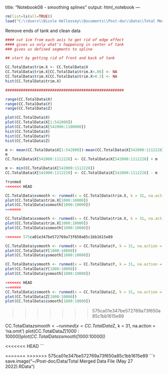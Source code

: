 title: "Notebook08 - smoothing splines"
output: html_notebook
---

```r
rm(list=ls(all=TRUE))
load("C:\\Users\\Nicole Hellessey\\Documents\\Post-doc\\Data\\Total Merged Data File (April 26 2021).Rdata")
```

Remove ends of tank and clean data

```r
#### cut 1cm from each axis to get rid of edge effect
#### gives us only what's happening in center of tank 
### gives us defined segments to spline

## start by getting rid of front and back of tank 

CC.TotalData$trim.X <- CC.TotalData$X
CC.TotalData$trim.X[CC.TotalData$trim.X<.06] <- NA
CC.TotalData$trim.X[CC.TotalData$trim.X>0.3] <- NA
hist(CC.TotalData$trim.X)

#####################################################

range(CC.TotalData$X)
range(CC.TotalData$Y)
range(CC.TotalData$Z)

plot(CC.TotalData$X)
plot(CC.TotalData$X[1:542000])
plot(CC.TotalData$X[542000:1100000])
hist(CC.TotalData$X)
hist(CC.TotalData$Y)
hist(CC.TotalData$Z)

m <- mean(CC.TotalData$X[1:542000])-mean(CC.TotalData$X[542000:1112228])  ## correcting for video camera shift
m
CC.TotalData$X[542000:1112228] <- CC.TotalData$X[542000:1112228] + m

m <- min(CC.TotalData$X[542000:1112228])
CC.TotalData$X[542000:1112228] <- CC.TotalData$X[542000:1112228] - m


```

```r
?runmed
<<<<<<< HEAD

CC.TotalData$xsmooth <- runmed(x = CC.TotalData$trim.X, k = 31, na.action = 'na.omit')  ## optimum number for smoothing (try 31 to 101)
plot(CC.TotalData$trim.X[1000:10000])
plot(CC.TotalData$xsmooth[1000:10000])
=======

CC.TotalData$xsmooth <- runmed(x = CC.TotalData$trim.X, k = 31, na.action = 'na.omit')  ## optimum number for smoothing (try 31 to 101)
plot(CC.TotalData$trim.X[1000:10000])
plot(CC.TotalData$xsmooth[1000:10000])

>>>>>>> 575ca01e347be572769a73f650a85c1bb1615e89

CC.TotalData$ysmooth <- runmed(x = CC.TotalData$Y, k = 31, na.action = 'na.omit')
plot(CC.TotalData$Y[1000:10000])
plot(CC.TotalData$ysmooth[1000:10000])

CC.TotalData$ysmooth <- runmed(x = CC.TotalData$Y, k = 31, na.action = 'na.omit')
plot(CC.TotalData$Y[1000:10000])
plot(CC.TotalData$ysmooth[1000:10000])

<<<<<<< HEAD
=======
CC.TotalData$zsmooth <- runmed(x = CC.TotalData$Z, k = 31, na.action = 'na.omit')
plot(CC.TotalData$Z[1000:10000])
plot(CC.TotalData$zsmooth[1000:10000])
```
>>>>>>> 575ca01e347be572769a73f650a85c1bb1615e89

CC.TotalData$zsmooth <- runmed(x = CC.TotalData$Z, k = 31, na.action = 'na.omit')
plot(CC.TotalData$Z[1000:10000])
plot(CC.TotalData$zsmooth[1000:10000])

<<<<<<< HEAD
```


=======
>>>>>>> 575ca01e347be572769a73f650a85c1bb1615e89
```r
save.image("~/Post-doc/Data/Total Merged Data File (May 27 2022).RData")
